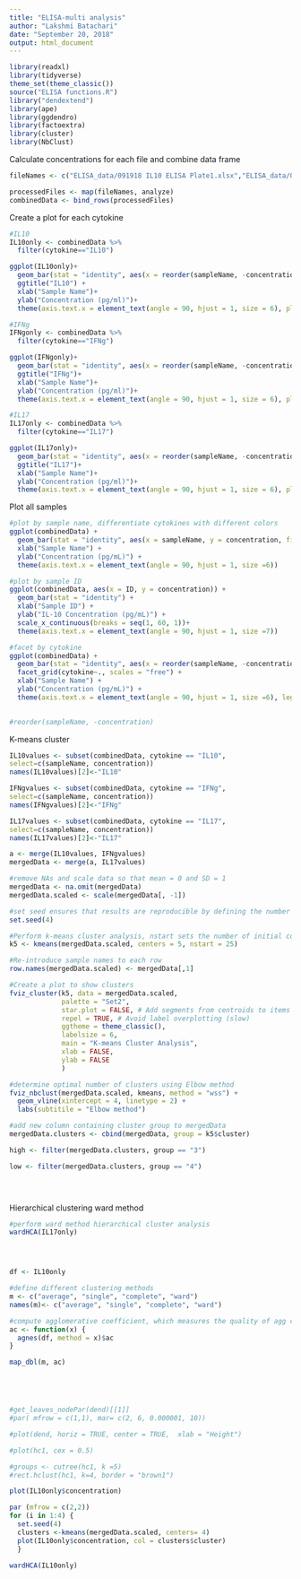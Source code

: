 ```yaml
---
title: "ELISA-multi analysis"
author: "Lakshmi Batachari"
date: "September 20, 2018"
output: html_document
---
```


```r
library(readxl)
library(tidyverse)
theme_set(theme_classic())
source("ELISA functions.R")
library("dendextend")
library(ape)
library(ggdendro)
library(factoextra)
library(cluster)
library(NbClust)
```

Calculate concentrations for each file and combine data frame
```r
fileNames <- c("ELISA_data/091918 IL10 ELISA Plate1.xlsx","ELISA_data/091918 IL10 ELISA Plate2.xlsx", "ELISA_data/092518 IFNg ELISA Plate1.xlsx", "ELISA_data/092518 IFNg ELISA Plate2.xlsx", "ELISA_data/092518 IL17 ELISA Plate1.xlsx", "ELISA_data/092518 IL17 ELISA Plate2.xlsx")

processedFiles <- map(fileNames, analyze)
combinedData <- bind_rows(processedFiles)
```

Create a plot for each cytokine

```r
#IL10 
IL10only <- combinedData %>%
  filter(cytokine=="IL10")

ggplot(IL10only)+
  geom_bar(stat = "identity", aes(x = reorder(sampleName, -concentration), y = concentration)) +
  ggtitle("IL10") +
  xlab("Sample Name")+
  ylab("Concentration (pg/ml)")+
  theme(axis.text.x = element_text(angle = 90, hjust = 1, size = 6), plot.title = element_text(hjust = .5))

#IFNg
IFNgonly <- combinedData %>%
  filter(cytokine=="IFNg")

ggplot(IFNgonly)+
  geom_bar(stat = "identity", aes(x = reorder(sampleName, -concentration), y = concentration)) +
  ggtitle("IFNg")+
  xlab("Sample Name")+
  ylab("Concentration (pg/ml)")+
  theme(axis.text.x = element_text(angle = 90, hjust = 1, size = 6), plot.title=element_text(hjust = .5))

#IL17
IL17only <- combinedData %>%
  filter(cytokine=="IL17")

ggplot(IL17only)+
  geom_bar(stat = "identity", aes(x = reorder(sampleName, -concentration), y = concentration)) +
  ggtitle("IL17")+
  xlab("Sample Name")+
  ylab("Concentration (pg/ml)")+
  theme(axis.text.x = element_text(angle = 90, hjust = 1, size = 6), plot.title=element_text(hjust = .5))

```



Plot all samples
```r

#plot by sample name, differentiate cytokines with different colors
ggplot(combinedData) + 
  geom_bar(stat = "identity", aes(x = sampleName, y = concentration, fill = cytokine), position = "dodge") +
  xlab("Sample Name") +
  ylab("Concentration (pg/mL)") + 
  theme(axis.text.x = element_text(angle = 90, hjust = 1, size =6))

#plot by sample ID
ggplot(combinedData, aes(x = ID, y = concentration)) + 
  geom_bar(stat = "identity") +
  xlab("Sample ID") +
  ylab("IL-10 Concentration (pg/mL)") + 
  scale_x_continuous(breaks = seq(1, 60, 1))+
  theme(axis.text.x = element_text(angle = 90, hjust = 1, size =7))

#facet by cytokine
ggplot(combinedData) + 
  geom_bar(stat = "identity", aes(x = reorder(sampleName, -concentration), y = concentration, fill = factor(cytokine)))+
  facet_grid(cytokine~., scales = "free") +
  xlab("Sample Name") +
  ylab("Concentration (pg/mL)") + 
  theme(axis.text.x = element_text(angle = 90, hjust = 1, size =6), legend.position = "none") 

  
#reorder(sampleName, -concentration)
```

K-means cluster
```r
IL10values <- subset(combinedData, cytokine == "IL10", 
select=c(sampleName, concentration))
names(IL10values)[2]<-"IL10"

IFNgvalues <- subset(combinedData, cytokine == "IFNg", 
select=c(sampleName, concentration))
names(IFNgvalues)[2]<-"IFNg"

IL17values <- subset(combinedData, cytokine == "IL17", 
select=c(sampleName, concentration))
names(IL17values)[2]<-"IL17"

a <- merge(IL10values, IFNgvalues)
mergedData <- merge(a, IL17values)

#remove NAs and scale data so that mean = 0 and SD = 1
mergedData <- na.omit(mergedData)
mergedData.scaled <- scale(mergedData[, -1])

#set seed ensures that results are reproducible by defining the number of initial centroids
set.seed(4)

#Perform k-means cluster analysis, nstart sets the number of initial configurations before choosing optimal one
k5 <- kmeans(mergedData.scaled, centers = 5, nstart = 25)

#Re-introduce sample names to each row
row.names(mergedData.scaled) <- mergedData[,1]

#Create a plot to show clusters
fviz_cluster(k5, data = mergedData.scaled,
             palette = "Set2", 
             star.plot = FALSE, # Add segments from centroids to items
             repel = TRUE, # Avoid label overplotting (slow)
             ggtheme = theme_classic(), 
             labelsize = 6, 
             main = "K-means Cluster Analysis",
             xlab = FALSE,
             ylab = FALSE
             )

#determine optimal number of clusters using Elbow method
fviz_nbclust(mergedData.scaled, kmeans, method = "wss") +
  geom_vline(xintercept = 4, linetype = 2) +
  labs(subtitile = "Elbow method")

#add new column containing cluster group to mergedData
mergedData.clusters <- cbind(mergedData, group = k5$cluster)

high <- filter(mergedData.clusters, group == "3") 

low <- filter(mergedData.clusters, group == "4") 
 




```


Hierarchical clustering ward method
```r

#perform ward method hierarchical cluster analysis
wardHCA(IL17only)




df <- IL10only

#define different clustering methods
m <- c("average", "single", "complete", "ward")
names(m)<- c("average", "single", "complete", "ward")

#compute agglomerative coefficient, which measures the quality of agg clustering
ac <- function(x) {
  agnes(df, method = x)$ac
}

map_dbl(m, ac)





#get_leaves_nodePar(dend)[[1]]
#par( mfrow = c(1,1), mar= c(2, 6, 0.000001, 10))

#plot(dend, horiz = TRUE, center = TRUE,  xlab = "Height")

#plot(hc1, cex = 0.5)

#groups <- cutree(hc1, k =5)
#rect.hclust(hc1, k=4, border = "brown1")
```

```r

plot(IL10only$concentration)

par (mfrow = c(2,2)) 
for (i in 1:4) {
  set.seed(4)
  clusters <-kmeans(mergedData.scaled, centers= 4) 
  plot(IL10only$concentration, col = clusters$cluster)
  }

```

```r

wardHCA(IL10only)

```
